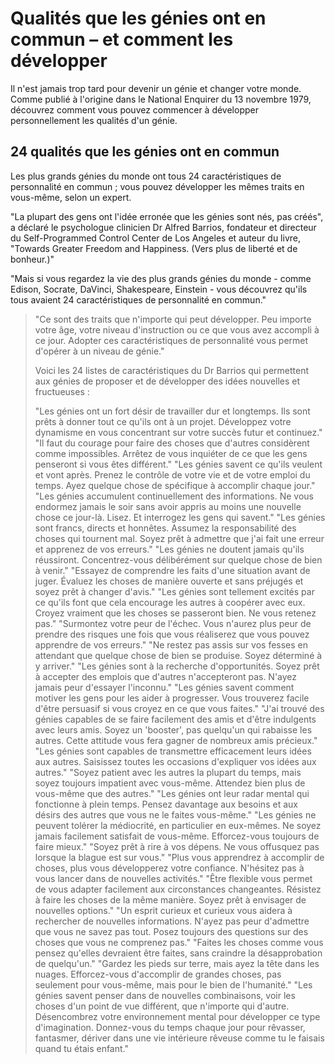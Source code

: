 <TraitsMenuFR />

# Qualités que les génies ont en commun – et comment les développer

Il n'est jamais trop tard pour devenir un génie et changer votre monde. Comme publié à l'origine dans le National Enquirer du 13 novembre 1979, découvrez comment vous pouvez commencer à développer personnellement les qualités d'un génie.

## 24 qualités que les génies ont en commun

Les plus grands génies du monde ont tous 24 caractéristiques de personnalité en commun ; vous pouvez développer les mêmes traits en vous-même, selon un expert.

"La plupart des gens ont l'idée erronée que les génies sont nés, pas créés", a déclaré le psychologue clinicien Dr Alfred Barrios, fondateur et directeur du Self-Programmed Control Center de Los Angeles et auteur du livre, "Towards Greater Freedom and Happiness. (Vers plus de liberté et de bonheur.)"

"Mais si vous regardez la vie des plus grands génies du monde - comme Edison, Socrate, DaVinci, Shakespeare, Einstein - vous découvrez qu'ils tous avaient 24 caractéristiques de personnalité en commun."

<Blockquote
  content='. . . Et vous pouvez aussi les développer,'
  author='Déclare un expert'
/>

"Ce sont des traits que n'importe qui peut développer. Peu importe votre âge, votre niveau d'instruction ou ce que vous avez accompli à ce jour. Adopter ces caractéristiques de personnalité vous permet d'opérer à un niveau de génie."

Voici les 24 listes de caractéristiques du Dr Barrios qui permettent aux génies de proposer et de développer des idées nouvelles et fructueuses :

<Trait language='fr' number='1' name='Énergie'>
  "Les génies ont un fort désir de travailler dur et longtemps. Ils sont prêts à
  donner tout ce qu'ils ont à un projet. Développez votre dynamisme en vous
  concentrant sur votre succès futur et continuez."
</Trait>
<Trait language='fr' number='2' name='Courage'>
  "Il faut du courage pour faire des choses que d'autres considèrent comme
  impossibles. Arrêtez de vous inquiéter de ce que les gens penseront si vous
  êtes différent."
</Trait>
<Trait language='fr' number='3' name='Dévouement aux objectifs'>
  "Les génies savent ce qu'ils veulent et vont après. Prenez le contrôle de
  votre vie et de votre emploi du temps. Ayez quelque chose de spécifique à
  accomplir chaque jour."
</Trait>
<Trait language='fr' number='4' name='Connaissance'>
  "Les génies accumulent continuellement des informations. Ne vous endormez
  jamais le soir sans avoir appris au moins une nouvelle chose ce jour-là.
  Lisez. Et interrogez les gens qui savent."
</Trait>
<Trait language='fr' number='5' name='Honnêteté'>
  "Les génies sont francs, directs et honnêtes. Assumez la responsabilité des
  choses qui tournent mal. Soyez prêt à admettre que j'ai fait une erreur et
  apprenez de vos erreurs."
</Trait>
<Trait language='fr' number='6' name='Optimisme'>
  "Les génies ne doutent jamais qu'ils réussiront. Concentrez-vous délibérément
  sur quelque chose de bien à venir."
</Trait>
<Trait language='fr' number='7' name='Capacité à juger'>
  "Essayez de comprendre les faits d'une situation avant de juger. Évaluez les
  choses de manière ouverte et sans préjugés et soyez prêt à changer d'avis."
</Trait>
<Trait language='fr' number='8' name='Enthousiasme'>
  "Les génies sont tellement excités par ce qu'ils font que cela encourage les
  autres à coopérer avec eux. Croyez vraiment que les choses se passeront bien.
  Ne vous retenez pas."
</Trait>
<Trait language='fr' number='9' name='Volonté de prendre des risques'>
  "Surmontez votre peur de l'échec. Vous n'aurez plus peur de prendre des
  risques une fois que vous réaliserez que vous pouvez apprendre de vos
  erreurs."
</Trait>
<Trait language='fr' number='10' name='Dynamisme'>
  "Ne restez pas assis sur vos fesses en attendant que quelque chose de bien se
  produise. Soyez déterminé à y arriver."
</Trait>
<Trait language='fr' number='11' name='Initiative'>
  "Les génies sont à la recherche d'opportunités. Soyez prêt à accepter des
  emplois que d'autres n'accepteront pas. N'ayez jamais peur d'essayer
  l'inconnu."
</Trait>
<Trait language='fr' number='12' name='Persuasion'>
  "Les génies savent comment motiver les gens pour les aider à progresser. Vous
  trouverez facile d'être persuasif si vous croyez en ce que vous faites."
</Trait>
<Trait language='fr' number='13' name='Extravertie'>
  "J'ai trouvé des génies capables de se faire facilement des amis et d'être
  indulgents avec leurs amis. Soyez un 'booster', pas quelqu'un qui rabaisse les
  autres. Cette attitude vous fera gagner de nombreux amis précieux."
</Trait>
<Trait language='fr' number='14' name='Capacité à communiquer'>
  "Les génies sont capables de transmettre efficacement leurs idées aux autres.
  Saisissez toutes les occasions d'expliquer vos idées aux autres."
</Trait>
<Trait language='fr' number='15' name='Patience'>
  "Soyez patient avec les autres la plupart du temps, mais soyez toujours
  impatient avec vous-même. Attendez bien plus de vous-même que des autres."
</Trait>
<Trait language='fr' number='16' name='Perception'>
  "Les génies ont leur radar mental qui fonctionne à plein temps. Pensez
  davantage aux besoins et aux désirs des autres que vous ne le faites
  vous-même."
</Trait>
<Trait language='fr' number='17' name='Perfectionnisme'>
  "Les génies ne peuvent tolérer la médiocrité, en particulier en eux-mêmes. Ne
  soyez jamais facilement satisfait de vous-même. Efforcez-vous toujours de
  faire mieux."
</Trait>
<Trait language='fr' number='18' name="Le sens de l'humour">
  "Soyez prêt à rire à vos dépens. Ne vous offusquez pas lorsque la blague est
  sur vous."
</Trait>
<Trait language='fr' number='19' name='Polyvalence'>
  "Plus vous apprendrez à accomplir de choses, plus vous développerez votre
  confiance. N'hésitez pas à vous lancer dans de nouvelles activités."
</Trait>
<Trait language='fr' number='20' name='Adaptabilité'>
  "Être flexible vous permet de vous adapter facilement aux circonstances
  changeantes. Résistez à faire les choses de la même manière. Soyez prêt à
  envisager de nouvelles options."
</Trait>
<Trait language='fr' number='21' name='Curiosité'>
  "Un esprit curieux et curieux vous aidera à rechercher de nouvelles
  informations. N'ayez pas peur d'admettre que vous ne savez pas tout. Posez
  toujours des questions sur des choses que vous ne comprenez pas."
</Trait>
<Trait language='fr' number='22' name='Individualisme'>
  "Faites les choses comme vous pensez qu'elles devraient être faites, sans
  craindre la désapprobation de quelqu'un."
</Trait>
<Trait language='fr' number='23' name='Idéalisme'>
  "Gardez les pieds sur terre, mais ayez la tête dans les nuages. Efforcez-vous
  d'accomplir de grandes choses, pas seulement pour vous-même, mais pour le bien
  de l'humanité."
</Trait>
<Trait language='fr' number='24' name='Imagination'>
  "Les génies savent penser dans de nouvelles combinaisons, voir les choses d'un
  point de vue différent, que n'importe qui d'autre. Désencombrez votre
  environnement mental pour développer ce type d'imagination. Donnez-vous du
  temps chaque jour pour rêvasser, fantasmer, dériver dans une vie intérieure
  rêveuse comme tu le faisais quand tu étais enfant."
</Trait>
